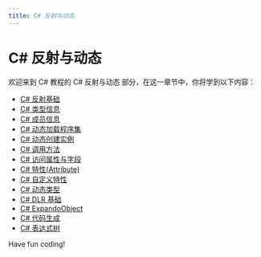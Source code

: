 ```yaml
---
title: C# 反射与动态
---
```


# C# 反射与动态

欢迎来到 C# 教程的 C# 反射与动态 部分，在这一章节中，你将学到以下内容：

- [C# 反射基础](./0-c-reflection-basics.mdx)
- [C# 类型信息](./1-c-type-information.mdx)
- [C# 成员信息](./2-cmember-information.mdx)
- [C# 动态加载程序集](./3-c-dynamically-load-assembly.mdx)
- [C# 动态创建实例](./4-c-dynamically-create-instances.mdx)
- [C# 调用方法](./5-c-calling-method.mdx)
- [C# 访问属性与字段](./6-caccessing-properties-and-fields.mdx)
- [C# 特性(Attribute)](./7-cattribute.mdx)
- [C# 自定义特性](./8-ccustom-features.mdx)
- [C# 动态类型](./9-c-dynamic-type.mdx)
- [C# DLR 基础](./10-cdlr-basics.mdx)
- [C# ExpandoObject](./11-cexpandoobject.mdx)
- [C# 代码生成](./12-c-code-generation.mdx)
- [C# 表达式树](./13-c-expression-tree.mdx)

Have fun coding!